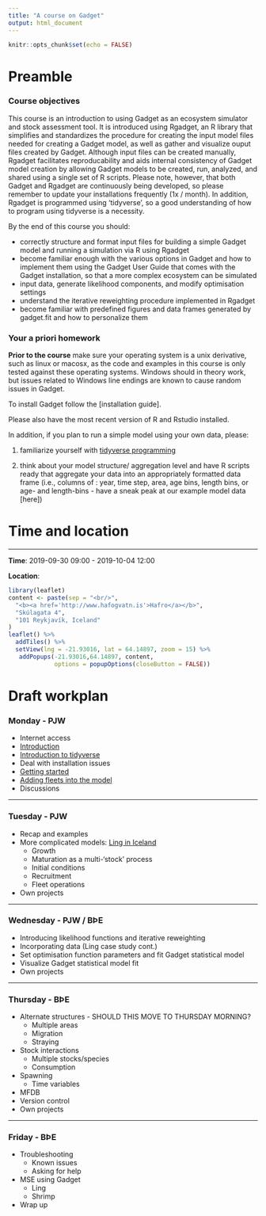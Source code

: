 ```yaml
---
title: "A course on Gadget"
output: html_document
---
```


```r
knitr::opts_chunk$set(echo = FALSE)
```

# Preamble


### Course objectives

This course is an introduction to using Gadget as an ecosystem simulator 
and stock assessment tool. It is introduced using Rgadget, an R library 
that simplifies and standardizes the procedure for creating the input model 
files needed for creating a Gadget model, as well as gather and visualize 
ouput files created by Gadget. Although input files can be created manually,
Rgadget facilitates reproducability and aids internal consistency of Gadget 
model creation by allowing Gadget models to be created, run, analyzed, and 
shared using a single set of R scripts. Please note, however, that both
Gadget and Rgadget are continuously being developed, so please remember to
update your installations frequently (1x / month). In addition, Rgadget is 
programmed using 'tidyverse', so a good understanding of how to program using 
tidyverse is a necessity. 

By the end of this course you should:

* correctly structure and format input files for building a simple Gadget
model and running a simulation via R using Rgadget
* become familiar enough with the various options in Gadget and how to implement
them using the Gadget User Guide that comes with the Gadget installation,
so that a more complex ecosystem can be simulated
* input data, generate likelihood components, and modify optimisation settings 
* understand the iterative reweighting procedure implemented in Rgadget
* become familiar with predefined figures and data frames generated by gadget.fit
and how to personalize them

### Your a priori homework

**Prior to the course** make sure your operating system is a unix derivative, 
such as linux or macosx, as the code and examples in this course is only tested 
against these operating systems. Windows should in theory work, but issues related 
to Windows line endings are known to cause random issues in Gadget. 

To install Gadget follow the [installation guide]. 

Please also have the most recent version of R and Rstudio installed.

In addition, if you plan to run a simple model using your own data, please:

1. familiarize yourself with [tidyverse programming](tidyverse.html)

2. think about your model structure/ aggregation level and have R scripts ready that 
aggregate your data into an appropriately formatted data frame (i.e., columns of :
year, time step, area, age bins, length bins, or age- and length-bins - have a sneak
peak at our example model data [here])

# Time and location
___

__Time__: 2019-09-30 09:00 - 2019-10-04 12:00

__Location__:
```r
library(leaflet)
content <- paste(sep = "<br/>",
  "<b><a href='http://www.hafogvatn.is'>Hafro</a></b>",
  "Skúlagata 4",
  "101 Reykjavík, Iceland"
)
leaflet() %>% 
  addTiles() %>% 
  setView(lng = -21.93016, lat = 64.14897, zoom = 15) %>%
   addPopups(-21.93016,64.14897, content,
             options = popupOptions(closeButton = FALSE))
```

# Draft workplan

### Monday - PJW

* Internet access
* [Introduction](introduction.html)
* [Introduction to tidyverse](tidyverse.html)
* Deal with installation issues
* [Getting started](getting_started.html)
* [Adding fleets into the model](day1_continued.html)
* Discussions

---

### Tuesday - PJW
* Recap and examples 
* More complicated models: [Ling in Iceland](day2_lingmodel.html)
  + Growth
  + Maturation as a multi-'stock' process
  + Initial conditions
  + Recruitment
  + Fleet operations
* Own projects

---

### Wednesday - PJW / BÞE
* Introducing likelihood functions and iterative reweighting
* Incorporating data (Ling case study cont.)
* Set optimisation function parameters and fit Gadget statistical model
* Visualize Gadget statistical model fit
* Own projects

---

### Thursday - BÞE
* Alternate structures - SHOULD THIS MOVE TO THURSDAY MORNING?
  + Multiple areas
  + Migration
  + Straying
* Stock interactions
  + Multiple stocks/species
  + Consumption
* Spawning
  + Time variables
* MFDB
* Version control
* Own projects

---
### Friday - BÞE
* Troubleshooting
  + Known issues
  + Asking for help
* MSE using Gadget
  + Ling 
  + Shrimp
* Wrap up